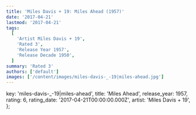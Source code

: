```yaml
---
title: 'Miles Davis + 19: Miles Ahead (1957)'
date: '2017-04-21'
lastmod: '2017-04-21'
tags:
  [
    'Artist Miles Davis + 19',
    'Rated 3',
    'Release Year 1957',
    'Release Decade 1950',
  ]
summary: 'Rated 3'
authors: ['default']
images: ['/content/images/miles-davis-_-19|miles-ahead.jpg']
---
```


  key: 'miles-davis-_-19|miles-ahead',
  title: 'Miles Ahead',
  release_year: 1957,
  rating: 6,
  rating_date: '2017-04-21T00:00:00.000Z',
  artist: 'Miles Davis + 19',
};

<MusicRating data={data} />
